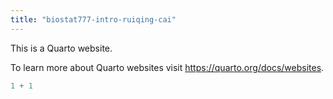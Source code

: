 ```yaml
---
title: "biostat777-intro-ruiqing-cai"
---
```


This is a Quarto website.

To learn more about Quarto websites visit <https://quarto.org/docs/websites>.

```r
1 + 1
```
